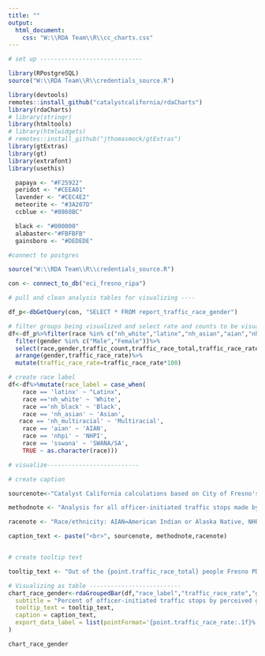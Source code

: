```yaml
---
title: ""
output:
  html_document:
    css: "W:\\RDA Team\\R\\cc_charts.css"
---
```

<!-- link to Google Font -->
<link href="https://fonts.googleapis.com/css2?family=Inter:wght@100;200;300;400;500;600;700;800;900&display=swap" rel="stylesheet">

```r

# set up -----------------------------

library(RPostgreSQL)
source("W:\\RDA Team\\R\\credentials_source.R")

library(devtools)
remotes::install_github("catalystcalifornia/rdaCharts")
library(rdaCharts)
# library(stringr)
library(htmltools) 
# library(htmlwidgets)
# remotes::install_github("jthomasmock/gtExtras")
library(gtExtras)
library(gt)
library(extrafont)
library(usethis)

  papaya <- "#F25922"
  peridot <- "#CEEA01"
  lavender <- "#CEC4E2"
  meteorite <- "#3A207D"
  ccblue <- "#0860BC"

  black <- "#000000"
  alabaster<-"#FBFBFB"
  gainsboro <- "#DEDEDE"

#connect to postgres

source("W:\\RDA Team\\R\\credentials_source.R")

con <- connect_to_db("eci_fresno_ripa")

# pull and clean analysis tables for visualizing ----

df_p<-dbGetQuery(con, "SELECT * FROM report_traffic_race_gender")

# filter groups being visualized and select rate and counts to be visualized
df<-df_p%>%filter(race %in% c("nh_white","latinx","nh_asian","aian","nhpi","nh_multiracial","nh_black","sswana"))%>%
  filter(gender %in% c("Male","Female"))%>%
  select(race,gender,traffic_count,traffic_race_total,traffic_race_rate)%>%
  arrange(gender,traffic_race_rate)%>%
  mutate(traffic_race_rate=traffic_race_rate*100)

# create race label
df<-df%>%mutate(race_label = case_when(
    race == 'latinx' ~ "Latinx", 
    race =='nh_white' ~ 'White',
    race =='nh_black' ~ 'Black',
    race == 'nh_asian' ~ 'Asian',
   race == 'nh_multiracial' ~ 'Multiracial',
    race == 'aian' ~ 'AIAN',
    race == 'nhpi' ~ 'NHPI',
    race == 'sswana' ~ 'SWANA/SA', 
    TRUE ~ as.character(race)))

# visualize--------------------------

# create caption 

sourcenote<-"Catalyst California calculations based on City of Fresno's Police Stop Data (2022), catalystcalifornia.org, 2024. "

methodnote <- "Analysis for all officer-initiated traffic stops made by officers in 2022. Officers stopped a total of 6 individuals perceived as transgender or gender non-conforming. 67% of these people were perceived as Latinx."

racenote <- "Race/ethnicity: AIAN=American Indian or Alaska Native, NHPI=Native Hawaiian or Pacific Islander, SWANA/SA=Southwest Asian (Middle Eastern) or North African, or South Asian."

caption_text <- paste("<br>", sourcenote, methodnote,racenote)


# create tooltip text

tooltip_text <- "Out of the {point.traffic_race_total} people Fresno PD stopped for traffic reasons and perceived as {point.race_label}, <b>{point.traffic_race_rate:.1f}%</b> were perceived as <b>{point.gender}</b> by Fresno PD, a total of <b>{point.traffic_count:.0f}</b> people."

# Visualizing as table --------------------------
chart_race_gender<-rdaGroupedBar(df,"race_label","traffic_race_rate","gender",bar_colors=list(lavender,meteorite),title="Fresno PD Stops a Higher Share of Men of Color During Traffic Stops",
  subtitle = "Percent of officer-initiated traffic stops by perceived gender out of stops of same race",
  tooltip_text = tooltip_text,
  caption = caption_text,
  export_data_label = list(pointFormat='{point.traffic_race_rate:.1f}%')
)

```

```r

chart_race_gender

```
<script>
  widg = document.getElementsByClassName('html-widget'); //find widgets
  for (let i = 0; i < widg.length; i++) { //loop through
    document.getElementsByClassName('highchart')[i].style.width = '100%'; //adjust width
    document.getElementsByClassName('highchart')[i].style.height = '100%'; //adjust height
  }
</script>